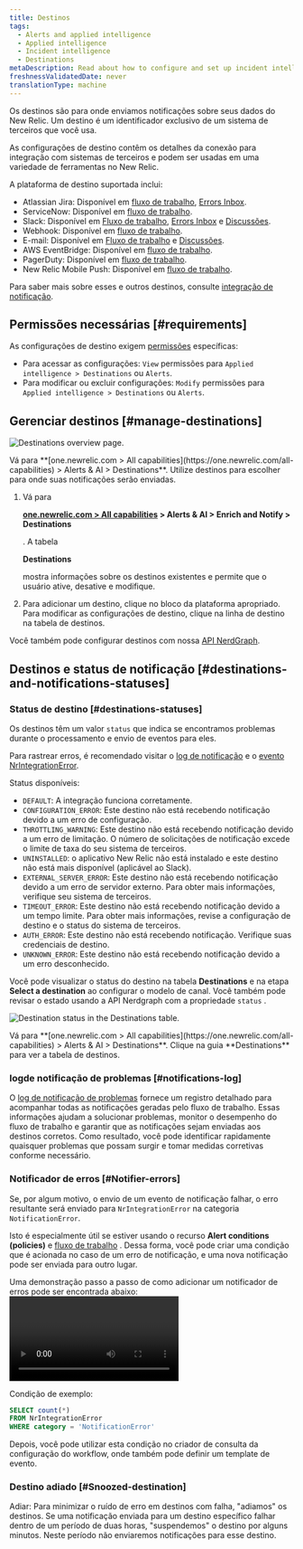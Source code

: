```yaml
---
title: Destinos
tags:
  - Alerts and applied intelligence
  - Applied intelligence
  - Incident intelligence
  - Destinations
metaDescription: Read about how to configure and set up incident intelligence destinations.
freshnessValidatedDate: never
translationType: machine
---
```





Os destinos são para onde enviamos notificações sobre seus dados do New Relic. Um destino é um identificador exclusivo de um sistema de terceiros que você usa.

As configurações de destino contêm os detalhes da conexão para integração com sistemas de terceiros e podem ser usadas em uma variedade de ferramentas no New Relic.

A plataforma de destino suportada inclui:

* Atlassian Jira: Disponível em [fluxo de trabalho](/docs/alerts-applied-intelligence/applied-intelligence/incident-workflows/incident-workflows/), [Errors Inbox](/docs/errors-inbox/).
* ServiceNow: Disponível em [fluxo de trabalho](/docs/alerts-applied-intelligence/applied-intelligence/incident-workflows/incident-workflows/).
* Slack: Disponível em [Fluxo de trabalho](/docs/alerts-applied-intelligence/applied-intelligence/incident-workflows/incident-workflows/), [Errors Inbox](/docs/errors-inbox/) e [Discussões](/docs/new-relic-solutions/new-relic-one/ui-data/collaborate/collaboration-slack-integration/).
* Webhook: Disponível em [fluxo de trabalho](/docs/alerts-applied-intelligence/applied-intelligence/incident-workflows/incident-workflows/).
* E-mail: Disponível em [Fluxo de trabalho](/docs/alerts-applied-intelligence/applied-intelligence/incident-workflows/incident-workflows/) e [Discussões](/docs/new-relic-solutions/new-relic-one/ui-data/collaborate/collaborate-with-teammates/).
* AWS EventBridge: Disponível em [fluxo de trabalho](/docs/alerts-applied-intelligence/applied-intelligence/incident-workflows/incident-workflows/).
* PagerDuty: Disponível em [fluxo de trabalho](/docs/alerts-applied-intelligence/applied-intelligence/incident-workflows/incident-workflows/).
* New Relic Mobile Push: Disponível em [fluxo de trabalho](/docs/alerts-applied-intelligence/applied-intelligence/incident-workflows/incident-workflows/).

Para saber mais sobre esses e outros destinos, consulte [integração de notificação](/docs/alerts-applied-intelligence/notifications/notification-integrations).

## Permissões necessárias [#requirements]

As configurações de destino exigem [permissões](/docs/accounts/accounts-billing/new-relic-one-user-management/user-permissions) específicas:

* Para acessar as configurações: `View` permissões para `Applied intelligence > Destinations` ou `Alerts`.
* Para modificar ou excluir configurações: `Modify` permissões para `Applied intelligence > Destinations` ou `Alerts`.

## Gerenciar destinos [#manage-destinations]

<img
  title="Destinations overview page"
  alt="Destinations overview page."
  src={accountsDestinationsOverview}
/>

<figcaption>
  Vá para <DoNotTranslate>**[one.newrelic.com > All capabilities](https://one.newrelic.com/all-capabilities) > Alerts & AI > Destinations**</DoNotTranslate>. Utilize destinos para escolher para onde suas notificações serão enviadas.
</figcaption>

1. Vá para

   <DoNotTranslate>**[one.newrelic.com > All capabilities](https://one.newrelic.com/all-capabilities) > Alerts & AI > Enrich and Notify > Destinations**</DoNotTranslate>

   . A tabela

   <DoNotTranslate>**Destinations**</DoNotTranslate>

   mostra informações sobre os destinos existentes e permite que o usuário ative, desative e modifique.

2. Para adicionar um destino, clique no bloco da plataforma apropriado. Para modificar as configurações de destino, clique na linha de destino na tabela de destinos.

Você também pode configurar destinos com nossa [API NerdGraph](/docs/apis/nerdgraph/examples/nerdgraph-api-notifications-destinations).

## Destinos e status de notificação [#destinations-and-notifications-statuses]

### Status de destino [#destinations-statuses]

Os destinos têm um valor `status` que indica se encontramos problemas durante o processamento e envio de eventos para eles.

Para rastrear erros, é recomendado visitar o [log de notificação](/docs/alerts-applied-intelligence/notifications/notification-integrations/#notifications-log) e o [evento NrIntegrationError](/docs/data-apis/ingest-apis/metric-api/troubleshoot-nrintegrationerror-events/#error-details).

Status disponíveis:

* `DEFAULT`: A integração funciona corretamente.
* `CONFIGURATION_ERROR`: Este destino não está recebendo notificação devido a um erro de configuração.
* `THROTTLING_WARNING`: Este destino não está recebendo notificação devido a um erro de limitação. O número de solicitações de notificação excede o limite de taxa do seu sistema de terceiros.
* `UNINSTALLED`: o aplicativo New Relic não está instalado e este destino não está mais disponível (aplicável ao Slack).
* `EXTERNAL_SERVER_ERROR`: Este destino não está recebendo notificação devido a um erro de servidor externo. Para obter mais informações, verifique seu sistema de terceiros.
* `TIMEOUT_ERROR`: Este destino não está recebendo notificação devido a um tempo limite. Para obter mais informações, revise a configuração de destino e o status do sistema de terceiros.
* `AUTH_ERROR`: Este destino não está recebendo notificação. Verifique suas credenciais de destino.
* `UNKNOWN_ERROR`: Este destino não está recebendo notificação devido a um erro desconhecido.

Você pode visualizar o status do destino na tabela <DoNotTranslate>**Destinations**</DoNotTranslate> e na etapa <DoNotTranslate>**Select a destination**</DoNotTranslate> ao configurar o modelo de canal. Você também pode revisar o estado usando a API Nerdgraph com a propriedade `status` .

<img
  title="Destination status in the Destinations table."
  alt="Destination status in the Destinations table."
  src={accountsDestinationsStatus}
/>

<figcaption>
  Vá para <DoNotTranslate>**[one.newrelic.com > All capabilities](https://one.newrelic.com/all-capabilities) > Alerts & AI > Destinations**</DoNotTranslate>. Clique na guia <DoNotTranslate>**Destinations**</DoNotTranslate> para ver a tabela de destinos.
</figcaption>

### logde notificação de problemas [#notifications-log]

O [log de notificação de problemas](/docs/alerts-applied-intelligence/applied-intelligence/incident-workflows/incident-workflows/#issue-notification-log) fornece um registro detalhado para acompanhar todas as notificações geradas pelo fluxo de trabalho. Essas informações ajudam a solucionar problemas, monitor o desempenho do fluxo de trabalho e garantir que as notificações sejam enviadas aos destinos corretos. Como resultado, você pode identificar rapidamente quaisquer problemas que possam surgir e tomar medidas corretivas conforme necessário.

### Notificador de erros [#Notifier-errors]

Se, por algum motivo, o envio de um evento de notificação falhar, o erro resultante será enviado para `NrIntegrationError` na categoria `NotificationError`.

Isto é especialmente útil se estiver usando o recurso <DoNotTranslate>**Alert conditions (policies)**</DoNotTranslate> e [fluxo de trabalho](/docs/alerts-applied-intelligence/applied-intelligence/incident-workflows/incident-workflows/) . Dessa forma, você pode criar uma condição que é acionada no caso de um erro de notificação, e uma nova notificação pode ser enviada para outro lugar.

Uma demonstração passo a passo de como adicionar um notificador de erros pode ser encontrada abaixo:<Video type="wistia" id="b89ctyjolq"/>

Condição de exemplo:

```sql
SELECT count(*)
FROM NrIntegrationError
WHERE category = 'NotificationError'
```

Depois, você pode utilizar esta condição no criador de consulta da configuração do workflow, onde também pode definir um template de evento.

### Destino adiado [#Snoozed-destination]

Adiar: Para minimizar o ruído de erro em destinos com falha, "adiamos" os destinos. Se uma notificação enviada para um destino específico falhar dentro de um período de duas horas, "suspendemos" o destino por alguns minutos. Neste período não enviaremos notificações para esse destino.